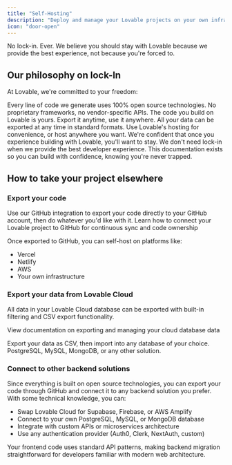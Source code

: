 ```yaml
---
title: "Self-Hosting"
description: "Deploy and manage your Lovable projects on your own infrastructure"
icon: "door-open"
---
```


No lock-in. Ever. We believe you should stay with Lovable because we provide the best experience, not because you're forced to.

## Our philosophy on lock-In

At Lovable, we're committed to your freedom:

<CardGroup cols={2}>
  <Card title="Open source foundation" icon="code-branch">
    Every line of code we generate uses 100% open source technologies. No proprietary frameworks, no vendor-specific APIs.
  </Card>

  <Card title="You own your code" icon="key">
    The code you build on Lovable is yours. Export it anytime, use it anywhere. 
  </Card>

  <Card title="Complete Data Portability" icon="database">
    All your data can be exported at any time in standard formats.
  </Card>

  <Card title="No Forced Hosting" icon="server">
    Use Lovable's hosting for convenience, or host anywhere you want. 
  </Card>
</CardGroup>

<Tip>
  We're confident that once you experience building with Lovable, you'll want to stay. We don't need lock-in when we provide the best developer experience. This documentation exists so you can build with confidence, knowing you're never trapped.
</Tip>

## How to take your project elsewhere

### Export your code
Use our GitHub integration to export your code directly to your GitHub account, then do whatever you'd like with it.
<Card title="GitHub Integration Guide" icon="github" href="https://docs.lovable.dev/integrations/github">
  Learn how to connect your Lovable project to GitHub for continuous sync and code ownership
</Card>

Once exported to GitHub, you can self-host on platforms like:

- Vercel
- Netlify
- AWS
- Your own infrastructure

### Export your data from Lovable Cloud

All data in your Lovable Cloud database can be exported with built-in filtering and CSV export functionality.

<Card title="Cloud Data Export" icon="database" href="https://docs.lovable.dev/features/cloud">
  View documentation on exporting and managing your cloud database data
</Card>

Export your data as CSV, then import into any database of your choice. PostgreSQL, MySQL, MongoDB, or any other solution.

### Connect to other backend solutions
Since everything is built on open source technologies, you can export your code through GitHub and connect it to any backend solution you prefer.
With some technical knowledge, you can:

- Swap Lovable Cloud for Supabase, Firebase, or AWS Amplify
- Connect to your own PostgreSQL, MySQL, or MongoDB database
- Integrate with custom APIs or microservices architecture
- Use any authentication provider (Auth0, Clerk, NextAuth, custom)

<Note>
  Your frontend code uses standard API patterns, making backend migration straightforward for developers familiar with modern web architecture.
</Note>
